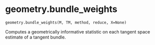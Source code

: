 # geometry.bundle_weights { #geomcover.geometry.bundle_weights }

`geometry.bundle_weights(M, TM, method, reduce, X=None)`

Computes a geometrically informative statistic on each tangent space estimate of a tangent bundle.